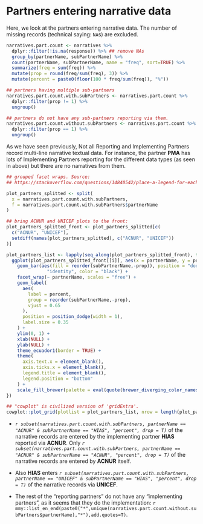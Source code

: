 # Partners entering narrative data {-}

Here, we look at the partners entering narrative data. The number of missing
records (technical saying: `NA`s) are excluded.

```r
narratives.part.count <- narratives %>% 
  dplyr::filter(!is.na(response)) %>% ## remove NAs
  group_by(partnerName, subPartnerName) %>% 
  count(partnerName, subPartnerName, name = "freq", sort=TRUE) %>% 
  summarize(freq = sum(freq)) %>% 
  mutate(prop = round(freq/sum(freq), 3)) %>% 
  mutate(percent = paste0(floor(100 * freq/sum(freq)), "%"))

## partners having multiple sub-partners
narratives.part.count.with.subPartners <- narratives.part.count %>% 
  dplyr::filter(prop != 1) %>% 
  ungroup()

## partners do not have any sub-partners reporting via them.
narratives.part.count.without.subPartners <- narratives.part.count %>% 
  dplyr::filter(prop == 1) %>% 
  ungroup()
```

As we have seen previously, Not all Reporting and Implementing Partners record
multi-line narrative textual data. For instance, the partner **PMA** has lots of
Implementing Partners reporting for the different data types (as seen in above)
but there are no narratives from them.

```r
## grouped facet wraps. Source:
## https://stackoverflow.com/questions/14840542/place-a-legend-for-each-facet-wrap-grid-in-ggplot2

plot_partners_splitted <- split(
  x = narratives.part.count.with.subPartners, 
  f = narratives.part.count.with.subPartners$partnerName
)

## bring ACNUR and UNICEF plots to the front:
plot_partners_splitted_front <- plot_partners_splitted[c(
  c("ACNUR", "UNICEF"),
  setdiff(names(plot_partners_splitted), c("ACNUR", "UNICEF"))
)]

plot_partners_list <- lapply(seq_along(plot_partners_splitted_front), function(i) {
  ggplot(plot_partners_splitted_front[[i]], aes(x = partnerName, y = prop)) +
    geom_bar(aes(fill = reorder(subPartnerName,-prop)), position = "dodge", stat =
               "identity", color = "black") +
    facet_wrap(~ partnerName, scales = "free") +
    geom_label(
      aes(
        label = percent,
        group = reorder(subPartnerName,-prop),
        vjust = 0.65
      ),
      position = position_dodge(width = 1),
      label.size = 0.35
    ) +
    ylim(0, 1) + 
    xlab(NULL) +
    ylab(NULL) +
    theme_ecuador1(border = TRUE) +
    theme(
      axis.text.x = element_blank(),
      axis.ticks.x = element_blank(),
      legend.title = element_blank(),
      legend.position = "bottom"
    ) +
    scale_fill_brewer(palette = eval(quote(brewer_diverging_color_names()[i])))
})

## "cowplot" is civilized version of 'gridExtra'.
cowplot::plot_grid(plotlist = plot_partners_list, nrow = length(plot_partners_list))
```

+ *`r subset(narratives.part.count.with.subPartners, partnerName == "ACNUR" & subPartnerName == "HIAS", "percent", drop = T)`*
of the narrative records are
entered by the implementing partner **HIAS** reported via **ACNUR**.
Only
*`r subset(narratives.part.count.with.subPartners, partnerName == "ACNUR" & subPartnerName == "ACNUR", "percent", drop = T)`*
of the narrative records are entered by **ACNUR** itself.

+ Also **HIAS** enters *`r subset(narratives.part.count.with.subPartners, partnerName == "UNICEF" & subPartnerName == "HIAS", "percent", drop = T)`* of the narrative records via **UNICEF**.

+ The rest of the "reporting partners" do not have any "implementing partners",
as it seems that they do the implementation:
`r mmy::list_en_end(paste0("*",unique(narratives.part.count.without.subPartners$partnerName),"*"),add.quotes=T)`.

